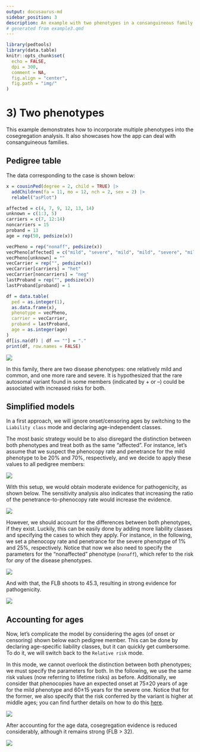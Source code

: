 ```yaml
---
output: docusaurus-md
sidebar_position: 3
description: An example with two phenotypes in a consanguineous family.
# generated from example3.qmd
---
```


```r
library(pedtools)
library(data.table)
knitr::opts_chunk$set(
  echo = FALSE,
  dpi = 300,
  comment = NA,
  fig.align = "center",
  fig.path = "img/"
)
```

# 3) Two phenotypes

This example demonstrates how to incorporate multiple phenotypes into the cosegregation analysis. It also showcases how the app can deal with consanguineous families.

## Pedigree table

The data corresponding to the case is shown below:

```r
x = cousinPed(degree = 2, child = TRUE) |>
  addChildren(fa = 11, mo = 12, nch = 2, sex = 2) |>
  relabel("asPlot")

affected = c(4, 7, 9, 12, 13, 14)
unknown = c(1:3, 5)
carriers = c(7, 12:14)
noncarriers = 15
proband = 13
age = rep(50, pedsize(x))

vecPheno = rep("nonaff", pedsize(x))
vecPheno[affected] = c("mild", "severe", "mild", "mild", "severe", "mild")
vecPheno[unknown] = ""
vecCarrier = rep("", pedsize(x))
vecCarrier[carriers] = "het"
vecCarrier[noncarriers] = "neg"
lastProband = rep("", pedsize(x))
lastProband[proband] = 1

df = data.table(
  ped = as.integer(1),
  as.data.frame(x),
  phenotype = vecPheno,
  carrier = vecCarrier,
  proband = lastProband,
  age = as.integer(age)
)
df[is.na(df) | df == ""] = "."
print(df, row.names = FALSE)
```

<img src={require("./img/ex3-ped.png").default} style={{maxHeight:"350px"}} />

In this family, there are two disease phenotypes: one relatively mild and common, and one more rare and severe. It is hypothesized that the rare autosomal variant found in some members (indicated by + or –) could be associated with increased risks for both.

## Simplified models

In a first approach, we will ignore onset/censoring ages by switching to the `Liability class` mode and declaring age-independent classes.

The most basic strategy would be to also disregard the distinction between both phenotypes and treat both as the same "affected". For instance, let's assume that we suspect the phenocopy rate and penetrance for the mild phenotype to be 20% and 70%, respectively, and we decide to apply these values to all pedigree members:

<img src={require("./img/ex3-lclass1-tab.png").default} style={{maxHeight:"185px"}} />

With this setup, we would obtain moderate evidence for pathogenicity, as shown below. The sensitivity analysis also indicates that increasing the ratio of the penetrance-to-phenocopy rate would increase the evidence.

<img src={require("./img/ex3-lclass1-flb.png").default} style={{maxHeight:"550px"}} />

However, we should account for the differences between both phenotypes, if they exist. Luckily, this can be easily done by adding more liability classes and specifying the cases to which they apply. For instance, in the following, we set a phenocopy rate and penetrance for the severe phenotype of 1% and 25%, respectively. Notice that now we also need to specify the parameters for the "nonaffected" phenotype (`nonaff`), which refer to the risk for *any* of the disease phenotypes.

<img src={require("./img/ex3-lclass2-tab.png").default} style={{maxHeight:"225px"}} />

And with that, the FLB shoots to 45.3, resulting in strong evidence for pathogenicity.

<img src={require("./img/ex3-lclass2-flb.png").default} style={{maxHeight:"150px"}} />

## Accounting for ages

Now, let's complicate the model by considering the ages (of onset or censoring) shown below each pedigree member. This can be done by declaring age-specific liability classes, but it can quickly get cumbersome. To do it, we will switch back to the `Relative risk` mode.

In this mode, we cannot overlook the distinction between both phenotypes; we must specify the parameters for both. In the following, we use the same risk values (now referring to lifetime risks) as before. Additionally, we consider that phenocopies have an expected onset at 75±20 years of age for the mild phenotype and 60±15 years for the severe one. Notice that for the former, we also specify that the risk conferred by the variant is higher at middle ages; you can find further details on how to do this [here](/how-to/penetrance#hazard-ratios).

<img src={require("./img/ex3-rrisk-tab.png").default} style={{maxHeight:"500px"}} />

After accounting for the age data, cosegregation evidence is reduced considerably, although it remains strong (FLB > 32).

<img src={require("./img/ex3-rrisk-flb.png").default} style={{maxHeight:"150px"}} />
